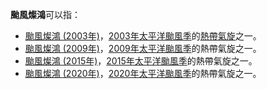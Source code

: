 {{NoteTA
|G1=TyphoonNew
|G2=TyphoonOld
|G3=Weather
}}
'''颱風燦鴻'''可以指：

* [[颱風燦鴻_(2003年)|颱風燦鴻 (2003年)]]，[[2003年太平洋颱風季|2003年太平洋颱風季]]的[[熱帶氣旋|熱帶氣旋]]之一。
* [[颱風燦鴻_(2009年)|颱風燦鴻 (2009年)]]，[[2009年太平洋颱風季|2009年太平洋颱風季]]的熱帶氣旋之一。
* [[颱風燦鴻_(2015年)|颱風燦鴻 (2015年)]]，[[2015年太平洋颱風季|2015年太平洋颱風季]]的熱帶氣旋之一。
* [[颱風燦鴻_(2020年)|颱風燦鴻 (2020年)]]，[[2020年太平洋颱風季|2020年太平洋颱風季]]的熱帶氣旋之一。

{{Disambig|cat=熱帶氣旋消歧義}}

{{start box}}
{{succession box|[[颱風鯨魚|鯨魚]]|[[颱風蓮花|蓮花]]|太平洋颱風季名稱|燦鴻}}
{{end box}}

{{太平洋颱風季熱帶氣旋名單}}